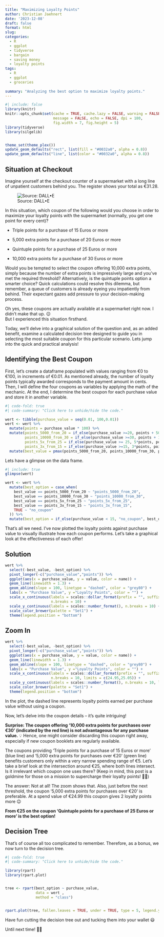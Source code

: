 ```yaml
---
title: "Maximizing Loyalty Points"
author: Christian Jaehnert
date: '2023-12-08'
draft: false
format: html
slug: 
categories:
  - R
  - ggplot
  - tidyverse
  - bargain
  - saving money
  - loyalty points
tags:
  - R
  - ggplot
  - groceries
  
summary: "Analyzing the best option to maximize loyalty points."
---
```


```r
#| include: false
library(knitr)
knitr::opts_chunk$set(cache = TRUE, cache.lazy = FALSE, warning = FALSE, 
                      message = FALSE, echo = FALSE, dpi = 180,
                      fig.width = 7, fig.height = 5)
library(tidyverse)
library(silgelib)


theme_set(theme_plex())
update_geom_defaults("rect", list(fill = "#0032a0", alpha = 0.8))
update_geom_defaults("line", list(color = "#0032a0", alpha = 0.8))

```

## Situation at Checkout

Imagine yourself at the checkout counter of a supermarket with a long line of unpatient customers behind you. The register shows your total as €31.28.

![Source: DALL•E](images/DALL·E%202023-12-08%2023.25.03%20-%20A%20realistic%20depiction%20of%20a%20supermarket%20checkout%20scene.%20Include%20a%20cashier,%20appearing%20professional%20and%20attentive,%20and%20a%20central%20human%20customer%20at%20the%20co.png){fig-align="center"}

In this situation, which coupon of the following would you choose in order to maximize your loyalty points with the supermarket (normally, you get one point for every cent)?

-   Triple points for a purchase of 15 Euros or more

-   5,000 extra points for a purchase of 20 Euros or more

-   Quintuple points for a purchase of 25 Euros or more

-   10,000 extra points for a purchase of 30 Euros or more

Would you be tempted to select the coupon offering 10,000 extra points, simply because the number of extra points is impressively large and you've met the required threshold? Alternatively, is the quintuple points option a smarter choice? Quick calculations could resolve this dilemma, but remember, a queue of customers is already eyeing you impatiently from behind. Their expectant gazes add pressure to your decision-making process.

Oh yes, these coupons are actually available at a supermarket right now. I didn't make that up. 😉\
But I experienced this situation firsthand.

Today, we'll delve into a graphical solution of the question and, as an added benefit, examine a calculated decision tree designed to guide you in selecting the most suitable coupon for this particular scenario. Lets jump into the quick and practical analysis!

## Identifying the Best Coupon

First, let's create a dataframe populated with values ranging from €0 to €100, in increments of €0.01. As mentioned already, the number of loyalty points typically awarded corresponds to the payment amount in cents. Then, I will define the four coupons as variables by applying the math of the mechanic. At the end, I determine the best coupon for each purchase value and store it in another variable.

```r
#| code-fold: true
#| code-summary: "Click here to unhide/hide the code."

wert <- tibble(purchase_value = seq(0.01, 100,0.01))
wert <- wert %>% 
  mutate(points = purchase_value * 100) %>% 
  mutate(points_5000_from_20 = if_else(purchase_value >=20, points + 5000, points),
         points_10000_from_30 = if_else(purchase_value >=30, points + 10000, points),
         points_5x_from_25 = if_else(purchase_value >= 25, 5*points, points),
         points_3x_from_15 = if_else(purchase_value >=15, 3*points, points)) %>% 
  mutate(best_value = pmax(points_5000_from_20, points_10000_from_30, points_5x_from_25, points_3x_from_15))

```

Lets have a glimpse on the data frame.

```r
#| include: true
glimpse(wert)
```

```r

wert <- wert %>% 
  mutate(best_option = case_when(
    best_value == points_5000_from_20 ~ "points_5000_from_20",
    best_value == points_10000_from_30 ~ "points_10000_from_30",
    best_value == points_5x_from_25 ~ "points_5x_from_25",
    best_value == points_3x_from_15 ~ "points_3x_from_15",
    TRUE ~ "no_coupon"
  )) %>% 
  mutate(best_option = if_else(purchase_value < 15, "no_coupon", best_option))
```

That's all we need. I've now plotted the loyalty points against purchase value to visually illustrate how each coupon performs. Let's take a graphical look at the effectiveness of each offer!

::: panel-tabset
## Solution

```r

wert %>% 
  select(-best_value, -best_option) %>% 
  pivot_longer(-c("purchase_value","points")) %>% 
  ggplot(aes(x = purchase_value, y = value, color = name)) +
  geom_line(linewidth = 1.3) +
  geom_abline(slope = 100, linetype = "dashed", color = "grey80") +
  labs(x = "Purchase Value", y ="Loyalty Points", color = "") +
  scale_x_continuous(labels = scales::dollar_format(prefix = "", suffix = "€"), 
                     n.breaks = 10) +
  scale_y_continuous(labels = scales::number_format(), n.breaks = 10) +
  scale_color_brewer(palette = "Set1") +
  theme(legend.position = "bottom")
```

## Zoom In

```r
wert %>% 
  select(-best_value, -best_option) %>% 
  pivot_longer(-c("purchase_value","points")) %>% 
  ggplot(aes(x = purchase_value, y = value, color = name)) +
  geom_line(linewidth = 1.3) +
  geom_abline(slope = 100, linetype = "dashed", color = "grey80") +
  labs(x = "Purchase Value", y ="Loyalty Points", color = "") +
  scale_x_continuous(labels = scales::dollar_format(prefix = "", suffix = "€"), 
                     n.breaks = 10, limits = c(24.95,25.05)) +
  scale_y_continuous(labels = scales::number_format(), n.breaks = 10, limits = c(7490,7510)) +
  scale_color_brewer(palette = "Set1") +
  theme(legend.position = "bottom")
```
:::

In the plot, the dashed line represents loyalty points earned per purchase value without using a coupon.

Now, let's delve into the coupon details -- it's quite intriguing!

**Surprise: The coupon offering '10,000 extra points for purchases over €30' (indicated by the red line) is not advantageous for any purchase value.** 💡 Hence, one might consider discarding this coupon right away, especially if new coupon booklets are regularly available.

The coupons providing 'Triple points for a purchase of 15 Euros or more' (blue line) and '5,000 extra points for purchases over €20' (green line) benefits customers only within a very narrow spending range of €5. Let's take a brief look at the intersection around €25, where both lines intersect. Is it irrelevant which coupon one uses there? (Keep in mind, this post is a goldmine for those on a mission to supercharge their loyalty points! 🚀😉)

The answer: Not at all! The zoom shows that. Also, just before the next threshold, the coupon '5,000 extra points for purchases over €20' is preferable. At a spend value of €24.99 this coupon gives 2 loyalty points more 😉

**From €25 on the coupon 'Quintuple points for a purchase of 25 Euros or more' is the best option!**

## Decision Tree

That's of course all too complicated to remember. Therefore, as a bonus, we now turn to the decision tree.

```r
#| code-fold: true
#| code-summary: "Click here to unhide/hide the code."

library(rpart)
library(rpart.plot)


tree <- rpart(best_option ~ purchase_value, 
              data = wert , 
              method = "class")


rpart.plot(tree, fallen.leaves = TRUE, under = TRUE, type = 5, legend.y = NA)


```

Have fun cutting the decision tree out and tucking them into your wallet 😃

Until next time! 🙋‍♂️
